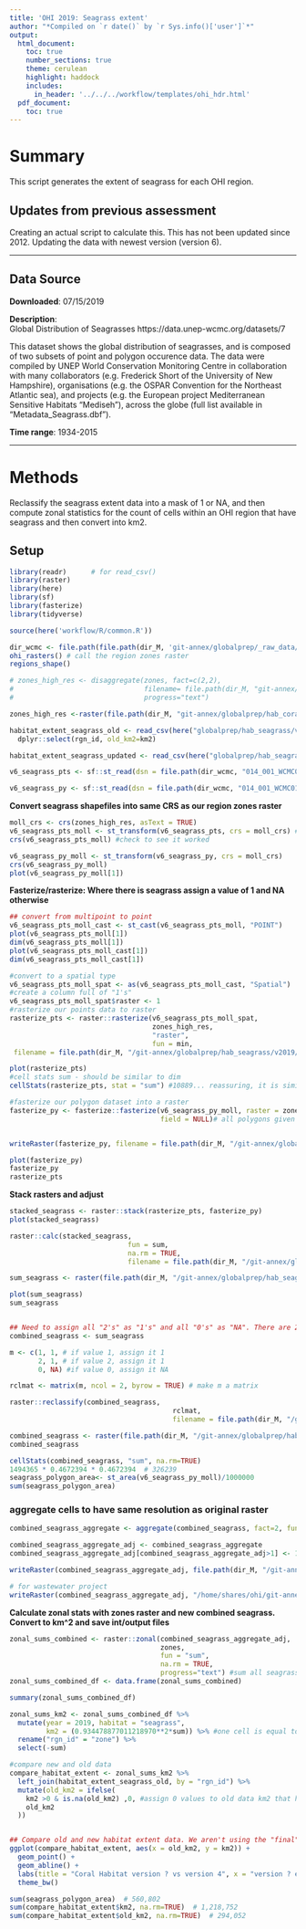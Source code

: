 ```yaml
---
title: 'OHI 2019: Seagrass extent'
author: "*Compiled on `r date()` by `r Sys.info()['user']`*"
output: 
  html_document:
    toc: true
    number_sections: true
    theme: cerulean
    highlight: haddock
    includes: 
      in_header: '../../../workflow/templates/ohi_hdr.html'
  pdf_document:
    toc: true
---
```


# Summary

This script generates the extent of seagrass for each OHI region. 


## Updates from previous assessment
Creating an actual script to calculate this. This has not been updated since 2012. Updating the data with newest version (version 6). 

***
## Data Source 

**Downloaded**: 07/15/2019

**Description**:  
Global Distribution of Seagrasses
https://data.unep-wcmc.org/datasets/7

This dataset shows the global distribution of seagrasses, and is composed of two subsets of point and polygon occurence data. The data were compiled by UNEP World Conservation Monitoring Centre in collaboration with many collaborators (e.g. Frederick Short of the University of New Hampshire), organisations (e.g. the OSPAR Convention for the Northeast Atlantic sea), and projects (e.g. the European project Mediterranean Sensitive Habitats "Mediseh"), across the globe (full list available in "Metadata_Seagrass.dbf").

**Time range**: 1934-2015


***
# Methods
Reclassify the seagrass extent data into a mask of 1 or NA, and then compute zonal statistics for the count of cells within an OHI region that have seagrass and then convert into km2.


## Setup
``` r
library(readr)      # for read_csv()
library(raster)
library(here)
library(sf)
library(fasterize)
library(tidyverse)

source(here('workflow/R/common.R'))

dir_wcmc <- file.path(file.path(dir_M, 'git-annex/globalprep/_raw_data/wcmc_seagrass'))
ohi_rasters() # call the region zones raster
regions_shape()

# zones_high_res <- disaggregate(zones, fact=c(2,2),
#                                filename= file.path(dir_M, "git-annex/globalprep/hab_coral/v2019/int/high_res_zones.tif"),
#                                progress="text")

zones_high_res <-raster(file.path(dir_M, "git-annex/globalprep/hab_coral/v2019/int/high_res_zones.tif"))

habitat_extent_seagrass_old <- read_csv(here("globalprep/hab_seagrass/v2012/data/habitat_extent_seagrass_updated.csv")) %>% 
  dplyr::select(rgn_id, old_km2=km2)

```

```r
habitat_extent_seagrass_updated <- read_csv(here("globalprep/hab_seagrass/v2012/data/habitat_extent_seagrass_updated.csv"))

v6_seagrass_pts <- sf::st_read(dsn = file.path(dir_wcmc, "014_001_WCMC013-014_SeagrassPtPy2018_v6/01_Data"), layer = "WCMC_013_014_SeagrassesPt_v6")

v6_seagrass_py <- sf::st_read(dsn = file.path(dir_wcmc, "014_001_WCMC013-014_SeagrassPtPy2018_v6/01_Data"), layer = "WCMC_013_014_SeagrassesPy_v6")

```

**Convert seagrass shapefiles into same CRS as our region zones raster**
```r

moll_crs <- crs(zones_high_res, asText = TRUE)
v6_seagrass_pts_moll <- st_transform(v6_seagrass_pts, crs = moll_crs) #project points shapefile to match zones crs
crs(v6_seagrass_pts_moll) #check to see it worked

v6_seagrass_py_moll <- st_transform(v6_seagrass_py, crs = moll_crs)
crs(v6_seagrass_py_moll)
plot(v6_seagrass_py_moll[1])

```

**Fasterize/rasterize: Where there is seagrass assign a value of 1 and NA otherwise**
```r

## convert from multipoint to point
v6_seagrass_pts_moll_cast <- st_cast(v6_seagrass_pts_moll, "POINT")
plot(v6_seagrass_pts_moll[1])
dim(v6_seagrass_pts_moll[1])
plot(v6_seagrass_pts_moll_cast[1])
dim(v6_seagrass_pts_moll_cast[1])

#convert to a spatial type 
v6_seagrass_pts_moll_spat <- as(v6_seagrass_pts_moll_cast, "Spatial")
#create a column full of "1's"
v6_seagrass_pts_moll_spat$raster <- 1
#rasterize our points data to raster 
rasterize_pts <- raster::rasterize(v6_seagrass_pts_moll_spat, 
                                   zones_high_res,
                                   "raster",
                                   fun = min,
 filename = file.path(dir_M, "/git-annex/globalprep/hab_seagrass/v2019/int/pt_seagrass_rast_high_res.tif"), overwrite=TRUE) #write raster

plot(rasterize_pts)
#cell stats sum - should be similar to dim
cellStats(rasterize_pts, stat = "sum") #10889... reassuring, it is similar to the dimensions (N=17668). 

#fasterize our polygon dataset into a raster
fasterize_py <- fasterize::fasterize(v6_seagrass_py_moll, raster = zones_high_res, 
                                     field = NULL)# all polygons given value of 1


writeRaster(fasterize_py, filename = file.path(dir_M, "/git-annex/globalprep/hab_seagrass/v2019/int/py_seagrass_rast_high_res.tif"), overwrite=TRUE) 

plot(fasterize_py)
fasterize_py
rasterize_pts
```

**Stack rasters and adjust**
```r

stacked_seagrass <- raster::stack(rasterize_pts, fasterize_py)
plot(stacked_seagrass)

raster::calc(stacked_seagrass, 
                             fun = sum,
                             na.rm = TRUE,
                             filename = file.path(dir_M, "/git-annex/globalprep/hab_seagrass/v2019/int/combined_pt_py.tif"), overwrite=TRUE, progress="text")

sum_seagrass <- raster(file.path(dir_M, "/git-annex/globalprep/hab_seagrass/v2019/int/combined_pt_py.tif"))

plot(sum_seagrass)
sum_seagrass


## Need to assign all "2's" as "1's" and all "0's" as "NA". There are 2s because 1+1=2. 
combined_seagrass <- sum_seagrass

m <- c(1, 1, # if value 1, assign it 1
       2, 1, # if value 2, assign it 1
       0, NA) #if value 0, assign it NA

rclmat <- matrix(m, ncol = 2, byrow = TRUE) # make m a matrix

raster::reclassify(combined_seagrass, 
                                        rclmat, 
                                        filename = file.path(dir_M, "/git-annex/globalprep/hab_seagrass/v2019/int/combined_pt_py_adjusted.tif"), overwrite = TRUE, progress="text") #reclassify and write raster according the our reclassify matrix

combined_seagrass <- raster(file.path(dir_M, "/git-annex/globalprep/hab_seagrass/v2019/int/combined_pt_py_adjusted.tif"))
combined_seagrass

cellStats(combined_seagrass, "sum", na.rm=TRUE)
1494365 * 0.4672394 * 0.4672394  # 326239
seagrass_polygon_area<- st_area(v6_seagrass_py_moll)/1000000
sum(seagrass_polygon_area)
```


### aggregate cells to have same resolution as original raster
```r

combined_seagrass_aggregate <- aggregate(combined_seagrass, fact=2, fun="sum", na.rm=TRUE, progress="text")

combined_seagrass_aggregate_adj <- combined_seagrass_aggregate
combined_seagrass_aggregate_adj[combined_seagrass_aggregate_adj>1] <- 1 

writeRaster(combined_seagrass_aggregate_adj, file.path(dir_M, "/git-annex/globalprep/hab_seagrass/v2019/int/seagrass_high_res.tif"), overwrite=TRUE)

# for wastewater project
writeRaster(combined_seagrass_aggregate_adj, "/home/shares/ohi/git-annex/land-based/wastewater/habitat/habitat_rasters/seagrass.tif", overwrite=TRUE)

```

**Calculate zonal stats with zones raster and new combined seagrass. Convert to km^2 and save int/output files**
```r

zonal_sums_combined <- raster::zonal(combined_seagrass_aggregate_adj, 
                                     zones,
                                     fun = "sum",
                                     na.rm = TRUE,
                                     progress="text") #sum all seagrass cells for each ohi zone
zonal_sums_combined_df <- data.frame(zonal_sums_combined)

summary(zonal_sums_combined_df)

zonal_sums_km2 <- zonal_sums_combined_df %>%
  mutate(year = 2019, habitat = "seagrass",
         km2 = (0.934478877011218970**2*sum)) %>% #one cell is equal to ~0.93 km
  rename("rgn_id" = "zone") %>%
  select(-sum)

#compare new and old data
compare_habitat_extent <- zonal_sums_km2 %>%
  left_join(habitat_extent_seagrass_old, by = "rgn_id") %>%
  mutate(old_km2 = ifelse(
    km2 >0 & is.na(old_km2) ,0, #assign 0 values to old data km2 that have new data so that we can properly graph these differences.
    old_km2
  ))


## Compare old and new habitat extent data. We aren't using the "final" dataset here, so we can see the regions that had extent data added. 48 of them. 
ggplot(compare_habitat_extent, aes(x = old_km2, y = km2)) +
  geom_point() +
  geom_abline() +
  labs(title = "Coral Habitat version ? vs version 4", x = "version ? extent", y=  "version 4 extent") +
  theme_bw()

sum(seagrass_polygon_area)  # 560,802
sum(compare_habitat_extent$km2, na.rm=TRUE)  # 1,218,752
sum(compare_habitat_extent$old_km2, na.rm=TRUE)  # 294,052
```



